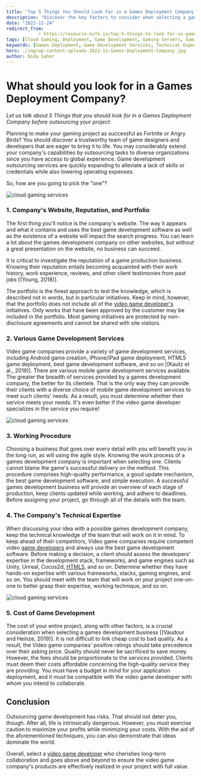```yaml
---
title: 'Top 5 Things You Should Look For in a Games Deployment Company'
description: "Discover the key factors to consider when selecting a games deployment company, including their reputation, range of services, working procedures, technical expertise, and cost considerations."
date: "2022-11-24"
redirect_from: 
            - https://resource.nife.io/top-5-things-to-look-for-in-games-deployment-company/
tags: [Cloud Gaming, Deployment, Game Development, Gaming Servers, Gaming Technology, Online Games]
keywords: [Games Deployment, Game Development Services, Technical Expertise, Cost of Game Development, Gaming Technology]
hero: ./img/wp-content-uploads-2022-11-Games-Deployment-Company.jpg
author: Nida Sahar
---
```


# What should you look for in a Games Deployment Company?

_Let us talk about 5 Things that you should look for in a Games Deployment Company before outsourcing your project._

Planning to make your gaming project as successful as Fortnite or Angry Birds? You should discover a trustworthy team of game designers and developers that are eager to bring it to life. You may considerably extend your company's capabilities by outsourcing tasks to diverse organizations since you have access to global experience. Game development outsourcing services are quickly expanding to alleviate a lack of skills or credentials while also lowering operating expenses.

So, how are you going to pick the "one"?


![cloud gaming services](https://raw.githubusercontent.com/nifetency/nife-blog-content/main/blog/img/25670.jpg)
<br/>


 

### 1. Company's Website, Reputation, and Portfolio 

The first thing you'll notice is the company's website. The way it appears and what it contains and uses the best game development software as well as the existence of a website will impact the search progress. You can learn a lot about the games development company on other websites, but without a great presentation on the website, no business can succeed.

It is critical to investigate the reputation of a game production business. Knowing their reputation entails becoming acquainted with their work history, work experience, reviews, and other client testimonies from past jobs [(Young, 2018)].

The portfolio is the finest approach to test the knowledge, which is described not in words, but in particular initiatives. Keep in mind, however, that the portfolio does not include all of the [video game developer's](/blog/trends-you-need-to-know-about-gaming-technology-in-2023/) initiatives. Only works that have been approved by the customer may be included in the portfolio. Most gaming initiatives are protected by non-disclosure agreements and cannot be shared with site visitors.

### 2. Various Game Development Services

Video game companies provide a variety of game development services, including Android game creation, iPhone/iPad game deployment, HTML5 game deployment, best game development software, and so on [(Kautz et al., 2019)]. There are various mobile game development services available. The greater the breadth of services provided by a games development company, the better for its clientele. That is the only way they can provide their clients with a diverse choice of mobile game development services to meet such clients' needs. As a result, you must determine whether their service meets your needs. It's even better if the video game developer specializes in the service you require!

![cloud gaming services](https://raw.githubusercontent.com/nifetency/nife-blog-content/main/blog/img/virtual.jpg)
<br/>



 
### 3. Working Procedure

Choosing a business that goes over every detail with you will benefit you in the long run, as will using the agile style. Knowing the work process of a games development company is important when selecting one. Clients cannot blame the game's successful delivery on the method. This procedure comprises high-quality performance, a good update mechanism, the best game development software, and simple execution. A successful games development business will provide an overview of each stage of production, keep clients updated while working, and adhere to deadlines. Before assigning your project, go through all of the details with the team.

### 4. The Company's Technical Expertise

When discussing your idea with a possible games development company, keep the technical knowledge of the team that will work on it in mind. To keep ahead of their competitors, Video game companies require competent video [game developers](/blog/gaming-industrys-globalisation-best-edge-platform/) and always use the best game development software. Before making a decision, a client should assess the developers' expertise in the development stack, frameworks, and game engines such as Unity, Unreal, Cocos2d, [HTML5](https://en.wikipedia.org/wiki/HTML5), and so on. Determine whether they have hands-on expertise with various frameworks, stacks, gaming engines, and so on. You should meet with the team that will work on your project one-on-one to better grasp their expertise, working technique, and so on.

![cloud gaming services](https://raw.githubusercontent.com/nifetency/nife-blog-content/main/blog/img/Cloud-gaming-services-2.png)
<br/>



 
### 5. Cost of Game Development

The cost of your entire project, along with other factors, is a crucial consideration when selecting a games development business [(Vaudour and Heinze, 2019)]. It is not difficult to link cheap cost to bad quality. As a result, the Video game companies' positive ratings should take precedence over their asking price. Quality should never be sacrificed to save money. However, the fees should be proportionate to the services provided. Clients must deem their costs affordable concerning the high-quality service they are providing. You must have a budget in mind for your application deployment, and it must be compatible with the video game developer with whom you intend to collaborate.

## Conclusion

Outsourcing game development has risks. That should not deter you, though. After all, life is intrinsically dangerous. However, you must exercise caution to maximize your profits while minimizing your costs. With the aid of the aforementioned techniques, you can also demonstrate that ideas dominate the world.

Overall, select a [video game developer](/blog/quick-guide-why-are-cloud-servers-better-for-gaming/) who cherishes long-term collaboration and goes above and beyond to ensure the video game company's products are effectively realized in your project with full value.
